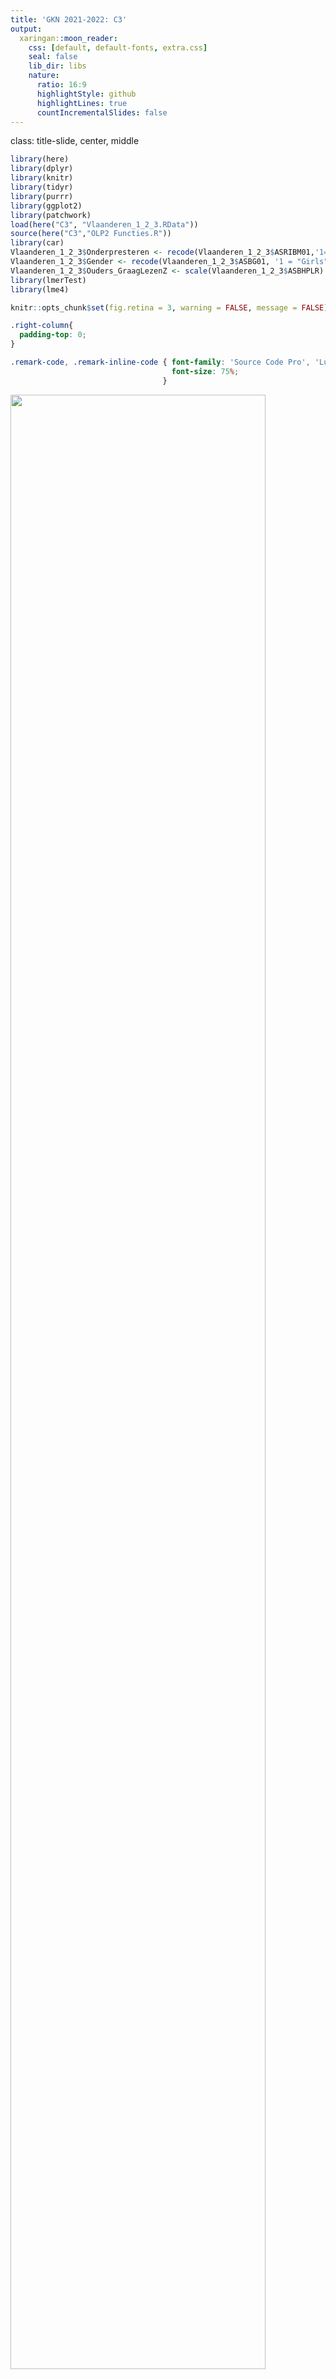 ```yaml
---
title: 'GKN 2021-2022: C3'
output:
  xaringan::moon_reader:
    css: [default, default-fonts, extra.css]
    seal: false
    lib_dir: libs
    nature:
      ratio: 16:9
      highlightStyle: github
      highlightLines: true
      countIncrementalSlides: false
---
```

class: title-slide, center, middle

<style>
.center2 {
  margin: 0;
  position: absolute;
  top: 50%;
  left: 50%;
  -ms-transform: translate(-50%, -50%);
  transform: translate(-50%, -50%);
}
</style>

```r
library(here)
library(dplyr)
library(knitr)
library(tidyr)
library(purrr)
library(ggplot2)
library(patchwork)
load(here("C3", "Vlaanderen_1_2_3.RData"))
source(here("C3","OLP2 Functies.R"))
library(car)
Vlaanderen_1_2_3$Onderpresteren <- recode(Vlaanderen_1_2_3$ASRIBM01,'1=1;2=1;3=0;4=0;5=0')
Vlaanderen_1_2_3$Gender <- recode(Vlaanderen_1_2_3$ASBG01, '1 = "Girls"; 2 = "Boys"') 
Vlaanderen_1_2_3$Ouders_GraagLezenZ <- scale(Vlaanderen_1_2_3$ASBHPLR) 
library(lmerTest)
library(lme4)
```

```r
knitr::opts_chunk$set(fig.retina = 3, warning = FALSE, message = FALSE)
```

```css
.right-column{
  padding-top: 0;
}

.remark-code, .remark-inline-code { font-family: 'Source Code Pro', 'Lucida Console', Monaco, monospace;
                                    font-size: 75%;
                                  }


```


<div class="my-logo-left"> <img src="img/UA-eng-hor-1-RGB.jpg" width="90%"/> </div>


# GKN - Contactmoment 3
.font160[
.SW-greenD[Multilevel Analyse (Deel 1)] 
]
Sven De Maeyer & Bea Mertens

.font80[
.UA-red[
18/11/2021
]
]

---
class: inverse-green, center, middle

# Opwarmertjes

*Multilevel is Everywhere...*

---

## Geografisch opwarmertje...

```r
knitr::include_graphics("Fig/CurieuzeNeuzen.jpg")
```

---

## Virologisch opwarmertje...

```r
knitr::include_graphics("Fig/corona.png")
```

---

## Sportief opwarmertje...

```r
knitr::include_graphics("Fig/nba.jpg")
```

---

## OOW opwarmertje 1...

*.UA-red[Welke factoren beïnvloeden de ervaren nood aan opleiding bij kenniswerkers?]*

<br>

Data:

- 289 kenniswerkers

- 33 bedrijven

---

## OOW opwarmertje 2...

*.UA-red[Hoe sterk is het effect van sociale achtergrond op scores die leerlingen halen voor begrijpend lezen in het PIRLS onderzoek?]*

<br> 

Data:

- +/- 319 000 4de jaars

- +/-  12 000 scholen

- 50 landen

---

## OOW opwarmertje 3...

*.UA-red[Hoe evolueert de perceptie van teamleden aangaande team reflexiviteit doorheen de tijd?]*

<br> 

Data:

- Periode van 10 weken

- twee-dagelijks zeer korte vragenlijst

- 11 teams

- 6 leden per team

---
class: inverse-green, center, middle

# Hiërarchie

*What's in the word ... ?*

---

## Multi...levels...

Data in voorbeelden duiden op .UA-red[genestheid]    

Anders gezegd, er zit .UA-red[hiërarchie] in de data

<br>

Voorbeelden:

- mensen wonend (~ genest in) in straten van wijken van ... 

- kenniswerkers tewerkgesteld (~ genest in) in bedrijven

---

## Levels... (2 levels)

```r
knitr::include_graphics("Fig/Structuur_2levels.jpg")
```


---
## Levels... (3 levels)

```r
knitr::include_graphics("Fig/Structuur_3levels.jpg")
```

---

## Soorten hiërarchiën

**2 soorten hiërarchieën**:  


.SW-greenD[Natuurlijke]

- Lln in klassen (in scholen, in landen)
- Werknemers in bedrijven
- Meetpunten in straten, die deel uitmaken van buurten, steden, provincies, … (zie Curieuzeneuzen)   


Door .SW-greenD[onderzoeksdesign]

- Longitudinaal 
- Bloksteekproef
- Experimenteel 

---
class: inverse-green, center, middle

# Hiërarchie...  So what?

*Het doet er wel degelijk toe!!*

---
class: inverse-blue

## Probleem 1. 
##Hiërarchie in de onderzoeksvraag

**Praktisch:**

Hoe ga je onderzoeksvragen analyseren indien de vragen kenmerken van het ene niveau linken aan kenmerken van het andere niveau?

<br>

**Voorbeeld:**         

> Heeft klasgrootte een impact op leerlingenprestaties? (een variabele op klasniveau en een variabele op leerlingniveau)

---

## Oplossing? 

```r
knitr::include_graphics("Fig/Oplossing.png")
```

---

## Oude oplossing 1: AGGREGEREN

```r
knitr::include_graphics("Fig/Aggregeren.jpg")
```

---
## Ecological fallacy  (~Aggregation bias!)

.UA-red[= ‘the invalid transfer of aggregate results to individuals’]

<br>

.SW-greenD[Robinson studie (1950) (data van 1930)]

Correlatie tussen ‘Illiteracy’ and ‘Nativity’ (foreign-born vs. rest):

- at state level = -0.53
- at individual level = 0.12

---

## Oude oplossing 2: DESAGGREGEREN

```r
knitr::include_graphics("Fig/Desaggregeren.jpg")
```

---

## Atomistic fallacy

.UA-red[= ‘the invalid transfer of individual results to aggregates’]

<br>

- *r* IQ en Prestaties op leerlingniveau = 0.53     

- Wil niet PER DEFINITIE zeggen dat scholen met een hoger gemiddeld IQ ook gemiddeld hoger gaan scoren op gemiddelde prestatie

---
class: inverse-blue

## Probleem 2. 
## Hiërarchie heeft statistische gevolgen

**Statistisch
: ** 
Hiërarchie negeren heeft invloed op schattingen 

<br>

**Voorbeeld:**       

> In PIRLS onderzoek, verband tussen SES en score op begrijpend lezen onderzoeken (beide variabelen op leerlingniveau)}

<br>
Nog steeds is hiërarchie een probleem! Schattingen zijn niet ok...
---
## Intuïtief

> “Everything is related to everything else, but near things are more related than distant things.” (Tobler, 1970)

<br> 

- 2 Studenten uit zelfde school lijken meer op elkaar dan 2 willekeurige leerlingen uit verschillende scholen

- Medewerkers van een bepaald bedrijf ...

- Metingen van zelfde persoon op verschillende tijdstippen  ...

<br> 

$\Leftrightarrow$ .UA-red[Assumptie bij regressieanalyse: waarnemingen zijn onafhankelijk van elkaar]

---
## Een voorbeeld met data (1)

.pull-left[
```r
knitr::include_graphics("Fig/Datavb.jpg")
```
]

.pull-right[
*Hoe groot is de variantie in wiskundescores?*
]

---

## Een voorbeeld met data (2)

.pull-left[
```r
knitr::include_graphics("Fig/Datavb.jpg")
```
]
.pull-right[
*Hoe groot is de variantie in wiskundescores?*

<br>

.SW-greenD[Simpele benadering] (zonder rekening te houden met hiërarchie)

.footnotesize[
```r
var(c(1,2,3,3,4,5,2,3,4))
```
]
]

---
## Een voorbeeld met data (3)

.pull-left[
```r
knitr::include_graphics("Fig/Datavb.jpg")
```
]

.pull-right[
*Hoe groot is de variantie in wiskundescores?*

<br>

.SW-greenD[Rekening houdend met hiërarchie]

.footnotesize[
```r
# Variantie tussen klassen
var(c(2,4,3))

# Variantie binnen klassen
(var(c(1,2,3)) + var(c(3,4,5)) + var(c(2,3,4))) / 3

# Totale variantie:

var(c(2,4,3)) + 
  (var(c(1,2,3)) + var(c(3,4,5)) + var(c(2,3,4))) / 3

```
]
]

---

## Een voorbeeld met data (4)

.pull-left[
```r
knitr::include_graphics("Fig/Datavb.jpg")
```
]

.pull-right[*Hoe groot is de variantie in wiskundescores?*

- Hiërarchie genegeerd: .UA-red[1.5]
<br>
<br>
- Hiërarchie in rekening genomen: .UA-red[2]
]
---
## Variantie wordt onderschat & p-waarde te laag geschat!

```r
n         <- 200
Variantie <- seq(from = 1, to = 3, by = 0.1)
St_fout   <- Variantie/sqrt(n)
Effect    <- 0.15
z_waarden <- Effect/St_fout
p_waarden <- 1-pnorm(z_waarden)
D         <- data.frame(Variantie,St_fout,z_waarden,p_waarden)

p1 <- ggplot(D, aes(Variantie,St_fout)) + geom_smooth(method = "lm", se = FALSE) + ggtitle("Effect = 0.15 ; n = 200") + theme(axis.title = element_text(face="bold"), plot.title = element_text(face="italic"))
p2 <- ggplot(D, aes(St_fout,p_waarden)) + geom_smooth(method = "lm", se = FALSE) + ggtitle("Effect = 0.15 ; n = 200")+ theme(axis.title = element_text(face="bold"), plot.title = element_text(face="italic"))
p3 <- ggplot(D, aes(Variantie,p_waarden)) + geom_smooth(method = "lm", se = FALSE) + ggtitle("Effect = 0.15 ; n = 200")+ theme(axis.title = element_text(face="bold"), plot.title = element_text(face="italic"))

p1 + p2 + p3 
```

---
class: inverse-green, center, middle

# Multilevel model

*Bring on the power!*

---

## Regressieanalyse

.pull-left[
$Eindscore_{i} = \beta_0 + \beta_1 * SES_{i} + \epsilon_{i}$
]

.pull-right[
```r
SES <- seq(from = -2, to = 2, by = 0.1)

Score <- 500 + 25*SES 

set.seed(1975)
Eindscore <- Score + rnorm(41, 0 , 20)
Eindscore1 <- Eindscore
Eindscore2 <- Eindscore + 20
Eindscore3 <- Eindscore + 40

School <- as.factor(c(rep(1,41),rep(2,41),rep(3,41)))
SES <- rep(SES,3)
Eindscore <- c(Eindscore1,Eindscore2,Eindscore3)

library(ggplot2)
D <- data.frame(SES , Eindscore, School)
P <- ggplot(D, aes(SES,Eindscore)) + geom_point(color = 'red')
P + geom_smooth(method = "lm", se = F)
```
]
---

## Regressieanalyse

.pull-left[
$Eindscore_{i} = \beta_0 + \beta_1 * SES_{i} + \epsilon_{i}$
]

.pull-right[
```r
cbPalette <- c("#999999", "#E69F00", "#56B4E9", "#009E73", "#F0E442", "#0072B2", "#D55E00", "#CC79A7")


P <- ggplot(D, aes(SES,Eindscore,colour = School)) + geom_point()
P + geom_abline(intercept = 519.624, slope = 23.165,size = 1.5) 

```
]

---
## 3 regressiemodellen

.pull-left[
School 1:
$Eindscore_{i} = \beta_0 + \beta_1 * SES_{i} + (\epsilon_{i})$

School 2:
$Eindscore_{i} = \beta_0 + \beta_1 * SES_{i} + (\epsilon_{i})$

School 3:
$Eindscore_{i} = \beta_0 + \beta_1 * SES_{i} + (\epsilon_{i})$
]
.pull-right[
```r
P <- ggplot(D, aes(SES,Eindscore,colour = School)) + geom_point()
P + geom_smooth(method = "lm", se = F)
```
]

---

## Multilevel model

.pull-left[
$Eindscore_{ij} = \beta_0 + \beta_1 * SES_{ij} + (\mu_{0j} + \epsilon_{ij})$
]

.pull-right[
```r
P <- ggplot(D, aes(SES,Eindscore,colour = School)) + geom_point()
P + geom_smooth(method = "lm", se = F)+ geom_abline(intercept = 519.624, slope = 23.165,size = 1.5) 
```
]

---

## Multilevel model - Random Intercepts

```r
knitr::include_graphics("Fig/Geannoteerdefiguur.png")
```

---

## Multilevel model - Random Intercepts

$Eindscore_{ij} = \beta_0 + \beta_1 * SES_{ij} + (\mu_{0j} + \epsilon_{ij})$

<br>

**3 scholen**, dus **3 verschillende 	$\mu_{0j}$'s**:


- $\mu_{01} \approx -19.39$
- $\mu_{02} \approx 0$
- $\mu_{03} \approx 19.39$


**Variantie tussen scholen** (berekend):


$\sigma_{\mu_{0j}}^2 = \frac{(\mu_{01}^2 + \mu_{02}^2 + \mu_{03}^2)}{3} \approx 250.56$

---
## Multilevel model - Random Intercepts

$Eindscore_{ij} = \beta_0 + \beta_1 * SES_{ij} + (\mu_{0j} + \epsilon_{ij})$


**123 leerlingen**, dus **123 verschillende	$\epsilon_{0ij}$'s**:



**Variantie tussen leerlingen** (berekend) = 


$\sigma_{\epsilon_{0ij}}^2 = \frac{(\epsilon_{011}^2 + \epsilon_{012}^2 + ...)}{123} \approx 327.39$

---

## ICC

*.UA-red[Hoe groot is de impact van scholen?]*

<br>

Uitgedrukt in '% variantie'

<br>

$ICC = \frac{\sigma_{\mu_{0j}}^2}{\sigma_{\mu_{0j}}^2 + \sigma_{\epsilon_{0ij}}^2}=\frac{var_{scholen}}{var_{scholen} + var_{lln}} = \frac{250.56}{250.56 + 327.39} = 0.43$

.footnote[ICC = Intraclass Correlation]
---

## Multilevel model - Random Intercepts

Wat wordt geschat (ipv berekend zoals hierboven):

- .SW-greenD[Fixed effects] = het model overheen alle eenheden

- .SW-greenD[Random effects] = verschillende varianties

<br>

In ons voorbeeld

- Fixed effects: Intercept + Slope (SES)

- Random effects: (1) Variantie tussen scholen en (2) variantie tussen leerlingen in scholen

---
class: inverse-green, center, middle

# Multilevel analyse in R (lme4)

*Let the fun begin...*

---

## Pakketten in R

Er bestaan verschillende pakketten in R om multilevel analyses uit te voeren

<br>

Wij hanteren .UA-red[`lme4`] en aanvullend het pakket .UA-red[`lmerTest` ]

```r
install.packages('lme4', dependencies = T)
install.packages('lmerTest', dependencies = T)
library(lme4)
library(lmerTest)
```

---

## Nulmodel definiëren

.SW-greenD[Model zonder enige voorspellers.]

<br>

**Doel**
    
*Schatten van de 'onconditionele' varianties op de verschillende onderscheiden niveaus (levels)*

<br>

Enkel een overall gemiddelde en varianties worden geschat...

.footnote[
*We zullen straks werken met een PIRLS voorbeeld over leesvaardigheid. *
```r
Vlaanderen_1_2_3$Leesvaardigheid <- Vlaanderen_1_2_3$ASRREA01
```
]

---

## Nulmodel definiëren (voorbeeld in Pirls)

.pull-left[
```r
PIRLS_Model0 <- lmer(
  Leesvaardigheid ~ 1 + (1|IDSCHOOL), 
  data = Vlaanderen_1_2_3,
  REML = F)

summary(PIRLS_Model0)

# ICC 
587.4/(587.4+3095.2)
```
]

.pull-right[
.footnotesize[
```r
PIRLS_Model0 <- lmer(
  Leesvaardigheid ~ 1 + (1|IDSCHOOL), 
  data = Vlaanderen_1_2_3,
  REML = F)

summary(PIRLS_Model0)

# ICC 
587.4/(587.4+3095.2)
```
]
]
---
## Nulmodel met 3 levels

.pull-left[
Ook variantie tussen klassen?

```r
PIRLS_Model1 <- lmer(
  Leesvaardigheid ~ 1 + (1|IDSCHOOL) + (1|IDCLASS), 
  data = Vlaanderen_1_2_3,
  REML = F)

summary(PIRLS_Model1)

# ICC klasniveau
166.1/(166.1 + 490.4 + 3016.6)
# ICC schoolniveau
490.4/(166.1 + 490.4 + 3016.6)
```
]

.pull-right[
.footnotesize[
```r
PIRLS_Model1 <- lmer(Leesvaardigheid ~ 1 + (1|IDSCHOOL) + (1|IDCLASS), 
                     data = Vlaanderen_1_2_3,
                     REML = F)
summary(PIRLS_Model1)

# ICC klasniveau
166.1/(166.1 + 490.4 + 3016.6)
# ICC schoolniveau
490.4/(166.1 + 490.4 + 3016.6)
```
]
]

---

## Welk nulmodel best?

Opnieuw hanteren we het commando .UA-red[`anova( )`]     

<br> 

Let op! Modellen moeten **op dezelfde data geschat** worden  
<br>
$\rightarrow$ `na.omit()` indien nodig

```r
anova(PIRLS_Model0 , PIRLS_Model1)
```

---

## Significantietoetsen voor variantieschattingen

```r
rand(PIRLS_Model1)
```

<br>

logLik is significant lager voor modellen waarin ofwel variantie tussen scholen of variantie tussen klassen verwijderd worden

<br>

$\rightarrow$ Beide varianties behouden in het model

---

## Voorspellers toevoegen

```r
Vlaanderen_1_2_3$Gender <- recode(
  Vlaanderen_1_2_3$ASBG01, 
  '1 = "Girls"; 2 = "Boys"'
  ) 

Vlaanderen_1_2_3$Ouders_GraagLezenZ <- scale(Vlaanderen_1_2_3$ASBHPLR) 
```


```r
PIRLS_ModelRI <- lmer(
  Leesvaardigheid ~ 1 + Gender + Ouders_GraagLezenZ + 
    (1|IDSCHOOL) + (1|IDCLASS), 
  data = Vlaanderen_1_2_3, 
  REML = F)
```

---
## Voorspellers toevoegen
.footnotesize[
```r
summary(PIRLS_ModelRI)
```
]

---
## Conditionele varianties vs. onconditionele varianties
<br>

Wat valt op als je naar de varianties kijkt?

<br>
<br>
<br>

|                      | Nulmodel (oncond.) | ModelRI (cond.) |
|----------------------|:-----------------------:|:---------------------:|
| Variantie klassen    |          166.1          |         151.2         |
| Variantie scholen    |          490.4          |         420.8         |
| Variantie leerlingen |          3016.6         |         2871.3        |

---
class: inverse-blue

## Blik op de toekomst

Mogelijkheid tot **peerfeedback op tussentijdse versie van de paper**!

Info volgt, maar voor nu alvast:

- deadline indienen paper° **zondag 12 december**

- peerfeedback via **Comproved** (maandag 13 december tot zondag 19 december)

- bespreking tijdens C6 (23 december)

.footnote[
° *Tussentijdse versie = methodologieluik + OV1 + OV2*
]
---
class: inverse-red, middle, center

# Time to pRactice!

**Oefeningen en respons** terug te vinden op BB
